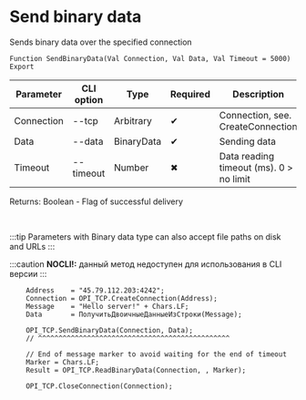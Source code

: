 ﻿---
sidebar_position: 5
---


# Send binary data 
 Sends binary data over the specified connection



`Function SendBinaryData(Val Connection, Val Data, Val Timeout = 5000) Export`

  | Parameter | CLI option | Type | Required | Description |
  |-|-|-|-|-|
  | Connection | --tcp | Arbitrary | &#x2714; | Connection, see. CreateConnection |
  | Data | --data | BinaryData | &#x2714; | Sending data |
  | Timeout | --timeout | Number | &#x2716; | Data reading timeout (ms). 0 > no limit |

  
  Returns:  Boolean - Flag of successful delivery

<br/>

:::tip
Parameters with Binary data type can also accept file paths on disk and URLs
:::
<br/>

:::caution
**NOCLI!:** данный метод недоступен для использования в CLI версии
:::
<br/>


```bsl title="1C:Enterprise/OneScript code example"
    Address    = "45.79.112.203:4242";
    Connection = OPI_TCP.CreateConnection(Address);
    Message    = "Hello server!" + Chars.LF;
    Data       = ПолучитьДвоичныеДанныеИзСтроки(Message);

    OPI_TCP.SendBinaryData(Connection, Data);
    // ^^^^^^^^^^^^^^^^^^^^^^^^^^^^^^^^^^^^^^^^^^^^^^^

    // End of message marker to avoid waiting for the end of timeout
    Marker = Chars.LF;
    Result = OPI_TCP.ReadBinaryData(Connection, , Marker);

    OPI_TCP.CloseConnection(Connection);
```
 





